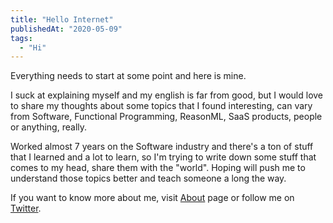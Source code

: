 ```yaml
---
title: "Hello Internet"
publishedAt: "2020-05-09"
tags:
  - "Hi"
---
```


Everything needs to start at some point and here is mine.

I suck at explaining myself and my english is far from good, but I would love to share my thoughts about some topics that I found interesting, can vary from Software, Functional Programming, ReasonML, SaaS products, people or anything, really.

Worked almost 7 years on the Software industry and there's a ton of stuff that I learned and a lot to learn, so I'm trying to write down some stuff that comes to my head, share them with the "world". Hoping will push me to understand those topics better and teach someone a long the way.

If you want to know more about me, visit [About](/about) page or follow me on [Twitter](https://twitter.com/davesnx).
